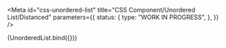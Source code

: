 <!-- @license CC0-1.0 -->


<Meta
  id="css-unordered-list"
  title="CSS Component/Unordered List/Distanced"
  parameters={{
    status: {
      type: "WORK IN PROGRESS",
    },
  }}
/>

<Canvas>
  <Story
    name="Distanced"
    args={{
      ...defaultArgs,
      distanced: true,
    }}
  >
    {UnorderedList.bind({})}
  </Story>
</Canvas>
